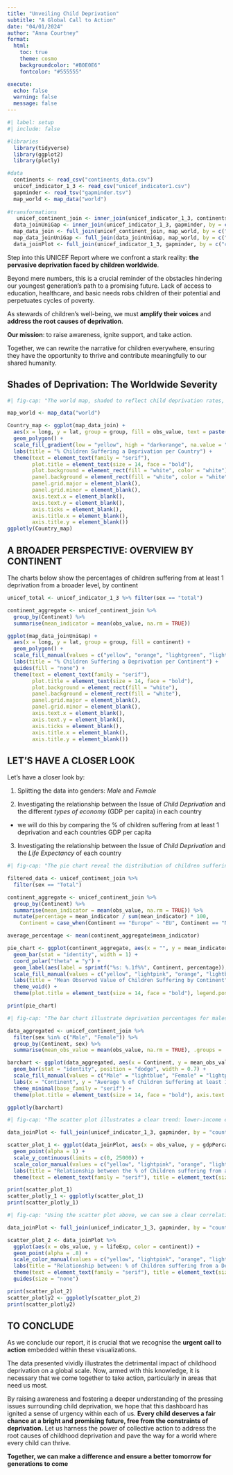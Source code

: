```yaml
---
title: "Unveiling Child Deprivation"
subtitle: "A Global Call to Action"
date: "04/01/2024"
author: "Anna Courtney"
format:
  html:
    toc: true
    theme: cosmo
    backgroundcolor: "#B0E0E6"
    fontcolor: "#555555"

execute:
  echo: false
  warning: false
  message: false
---
```


```r
#| label: setup
#| include: false

#libraries
  library(tidyverse)
  library(ggplot2)
  library(plotly)

#data
  continents <- read_csv("continents_data.csv")
  unicef_indicator_1_3 <- read_csv("unicef_indicator1.csv")
  gapminder <- read_tsv("gapminder.tsv")
  map_world <- map_data("world")
  
#transformations
   unicef_continent_join <- inner_join(unicef_indicator_1_3, continents, by = c("country" = "Entity"))
  data_joinUniGap <- inner_join(unicef_indicator_1_3, gapminder, by = c("country" = "country"))
  map_data_join <- full_join(unicef_continent_join, map_world, by = c("country" = "region"))
  map_data_joinUniGap <- full_join(data_joinUniGap, map_world, by = c("country" = "region"))
  data_joinPlot <- full_join(unicef_indicator_1_3, gapminder, by = c("country" = "country"))
```
Step into this UNICEF Report where we confront a stark reality: **the pervasive deprivation faced by children worldwide**.

Beyond mere numbers, this is a crucial reminder of the obstacles hindering our youngest generation's path to a promising future. Lack of access to education, healthcare, and basic needs robs children of their potential and perpetuates cycles of poverty.

As stewards of children's well-being, we must **amplify their voices** and **address the root causes of deprivation**.

**Our mission**: to raise awareness, ignite support, and take action.

Together, we can rewrite the narrative for children everywhere, ensuring they have the opportunity to thrive and contribute meaningfully to our shared humanity.

## Shades of Deprivation: The Worldwide Severity

```r
#| fig-cap: "The world map, shaded to reflect child deprivation rates, offers a compelling visual of this global issue. Countries are shaded in varying intensities—darker shades indicate higher deprivation levels, pinpointing regions needing immediate action. For example, Niger, prominently dark-shaded, signals a high deprivation rate, underscoring the critical need for intervention, especially in regions like Africa. This visual tool effectively underscores the severity and urgency of child deprivation worldwide."

map_world <- map_data("world")

Country_map <- ggplot(map_data_join) +
  aes(x = long, y = lat, group = group, fill = obs_value, text = paste("Country:", map_data_join$country, "\nValue:", obs_value)) +
  geom_polygon() +
  scale_fill_gradient(low = "yellow", high = "darkorange", na.value = "grey80", limits = c(NA, NA)) +
  labs(title = "% Children Suffering a Deprivation per Country") +
  theme(text = element_text(family = "serif"), 
        plot.title = element_text(size = 14, face = "bold"),
        plot.background = element_rect(fill = "white", color = "white"),
        panel.background = element_rect(fill = "white", color = "white"),
        panel.grid.major = element_blank(),
        panel.grid.minor = element_blank(),
        axis.text.x = element_blank(),
        axis.text.y = element_blank(),
        axis.ticks = element_blank(),
        axis.title.x = element_blank(),
        axis.title.y = element_blank())
ggplotly(Country_map)
```
## A BROADER PERSPECTIVE: OVERVIEW BY CONTINENT

The charts below show the percentages of children suffering from at least 1 deprivation from a broader level, by continent


```r
unicef_total <- unicef_indicator_1_3 %>% filter(sex == "total")

continent_aggregate <- unicef_continent_join %>%
  group_by(Continent) %>%
  summarise(mean_indicator = mean(obs_value, na.rm = TRUE))

ggplot(map_data_joinUniGap) +
  aes(x = long, y = lat, group = group, fill = continent) +  
  geom_polygon() +
  scale_fill_manual(values = c("yellow", "orange", "lightgreen", "lightblue"), na.value = "grey80") + 
  labs(title = "% Children Suffering a Deprivation per Continent") +
  guides(fill = "none") +
  theme(text = element_text(family = "serif"),
        plot.title = element_text(size = 14, face = "bold"),
        plot.background = element_rect(fill = "white"),
        panel.background = element_rect(fill = "white"),
        panel.grid.major = element_blank(),
        panel.grid.minor = element_blank(),
        axis.text.x = element_blank(),
        axis.text.y = element_blank(),
        axis.ticks = element_blank(),
        axis.title.x = element_blank(),
        axis.title.y = element_blank())
```
## LET'S HAVE A CLOSER LOOK

Let's have a closer look by:

1.  Splitting the data into genders: *Male* and *Female*

2.  Investigating the relationship between the Issue of *Child Deprivation* and the different *types of economy* (GDP per capita) in each country

-   we will do this by comparing the % of children suffering from at least 1 deprivation and each countries GDP per capita

3. Investigating the relationship between the Issue of *Child Deprivation* and the *Life Expectancy* of each country


```r
#| fig-cap: "The pie chart reveal the distribution of children suffering from deprivation across continents. Africa dominates with 43.74%, highlighting an urgent need for interventions. Asia follows closely behind, indicating substantial challenges. The Americas also show a significant but comparatively lesser extent of the issue. Europe registers the lowest percentage at 7.1%.This analysis underscores the varying degrees of deprivation and emphasises the importance of targeted interventions to ensure a better future for all children globally"

filtered_data <- unicef_continent_join %>%
  filter(sex == "Total")

continent_aggregate <- unicef_continent_join %>%
  group_by(Continent) %>%
  summarise(mean_indicator = mean(obs_value, na.rm = TRUE)) %>%
  mutate(percentage = mean_indicator / sum(mean_indicator) * 100,
    Continent = case_when(Continent == "Europe" ~ "EU", Continent == "North America" ~ "N Am", TRUE ~ Continent))

average_percentage <- mean(continent_aggregate$mean_indicator)

pie_chart <- ggplot(continent_aggregate, aes(x = "", y = mean_indicator, fill = Continent)) +
  geom_bar(stat = "identity", width = 1) +
  coord_polar("theta" = "y") +
  geom_label(aes(label = sprintf("%s: %.1f%%", Continent, percentage)), position = position_stack(vjust = 0.3), size = 2.5) +
  scale_fill_manual(values = c("yellow", "lightpink", "orange", "lightblue", "lightgreen", "beige")) +
  labs(title = "Mean Observed Value of Children Suffering by Continent") +
  theme_void() + 
  theme(plot.title = element_text(size = 14, face = "bold"), legend.position = "none")

print(pie_chart)
```


```r
#| fig-cap: "The bar chart illustrate deprivation percentages for males and females across continents. While females generally experience higher deprivation rates globally, there is an exception in Africa, where males show a higher percentage of deprivation. This gender analysis highlights the nuanced nature of deprivation and underscores the urgency of addressing gender-specific challenges. By recognising these differences, interventions can be tailored to address the distinct needs of both genders, ensuring more equitable outcomes for all. Hover over the bars to view the average percentages for each continent."

data_aggregated <- unicef_continent_join %>%
  filter(sex %in% c("Male", "Female")) %>%  
  group_by(Continent, sex) %>%
  summarise(mean_obs_value = mean(obs_value, na.rm = TRUE), .groups = 'drop')

barchart <- ggplot(data_aggregated, aes(x = Continent, y = mean_obs_value, fill = sex)) +
  geom_bar(stat = "identity", position = "dodge", width = 0.7) +
  scale_fill_manual(values = c("Male" = "lightblue", "Female" = "lightpink")) +
  labs(x = "Continent", y = "Average % of Children Suffering at least 1 deprivation", title = "Comparison of Children Suffering by Gender in Each Continent") +
  theme_minimal(base_family = "serif") +
  theme(plot.title = element_text(size = 14, face = "bold"), axis.text.x = element_text(angle = 45), panel.grid.major = element_blank(), panel.grid.minor = element_blank())

ggplotly(barchart)
```


```r
#| fig-cap: "The scatter plot illustrates a clear trend: lower-income economies typically experience higher percentages of children suffering from deprivation. With most data points clustered in the lower half of the graph, where GDP is lower, the link between economic status and child well-being becomes evident. This insight is crucial for our dashboard as it highlights the pressing impact economic disparities have on our children. By visualising this relationship, we emphasise the urgency of targeted interventions in regions where economic status is low and deprivation rates are high. Ultimately, this analysis guides us, as individuals promoting change, to ensure that interventions be put in place to address the root causes of deprivation and promote equitable development for all children."

data_joinPlot <- full_join(unicef_indicator_1_3, gapminder, by = "country")

scatter_plot_1 <- ggplot(data_joinPlot, aes(x = obs_value, y = gdpPercap, color = continent)) +
  geom_point(alpha = 1) + 
  scale_y_continuous(limits = c(0, 25000)) +
  scale_color_manual(values = c("yellow", "lightpink", "orange", "lightblue", "lightgreen", "beige")) +
  labs(title = "Relationship between the % of Children suffering from a Deprivation & Countries GDP", x = "% Children Suffering at least 1 deprivation", y = "GDP per Capita", color = "Continent") +
  theme(text = element_text(family = "serif"), title = element_text(size = 8.5, face = "bold"))

print(scatter_plot_1)
scatter_plotly_1 <- ggplotly(scatter_plot_1)
print(scatter_plotly_1)
```

```r
#| fig-cap: "Using the scatter plot above, we can see a clear correlation between the percentage of children suffering a deprivation and countries life expectancy - as life expectancy decreases, the percentage of children suffering increases. This plot highlights the *severity of this issue* and the need for us to act now in order to save lives."

data_joinPlot <- full_join(unicef_indicator_1_3, gapminder, by = "country")

scatter_plot_2 <- data_joinPlot %>%
  ggplot(aes(x = obs_value, y = lifeExp, color = continent)) +
  geom_point(alpha = .8) +
  scale_color_manual(values = c("yellow", "lightpink", "orange", "lightblue", "lightgreen", "beige")) +
  labs(title = "Relationship between: % of Children suffering from a Deprivation & Countries Life Expectancy", x = "% Children Suffering at least 1 deprivation", y = "Life Expectency", color = "Continent", size = "Sex") +
  theme(text = element_text(family = "serif"), title = element_text(size = 8.5, face = "bold")) +
  guides(size = "none")

print(scatter_plot_2)
scatter_plotly2 <- ggplotly(scatter_plot_2)
print(scatter_plotly2)
```


## TO CONCLUDE

As we conclude our report, it is crucial that we recognise the **urgent call to action** embedded within these visualizations.

The data presented vividly illustrates the detrimental impact of childhood deprivation on a global scale. Now, armed with this knowledge, it is necessary that we come together to take action, particularly in areas that need us most.

By raising awareness and fostering a deeper understanding of the pressing issues surrounding child deprivation, we hope that this dashboard has ignited a sense of urgency within each of us. **Every child deserves a fair chance at a bright and promising future, free from the constraints of deprivation.** Let us harness the power of collective action to address the root causes of childhood deprivation and pave the way for a world where every child can thrive.

**Together, we can make a difference and ensure a better tomorrow for generations to come**

